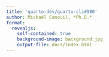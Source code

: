 ```yaml
---
title: 'quarto-dev/quarto-cli#980'
author: Mickaël Canouil, *Ph.D.*
format:
  revealjs:
    self-contained: true
    background-image: background.jpg
    output-file: docs/index.html
---
```

